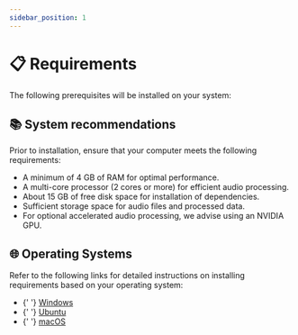 ```yaml
---
sidebar_position: 1
---
```



# 📋 Requirements

The following prerequisites will be installed on your system:

<Dependencies />

## 📚 System recommendations

Prior to installation, ensure that your computer meets the following requirements:

- A minimum of 4 GB of RAM for optimal performance.
- A multi-core processor (2 cores or more) for efficient audio processing.
- About 15 GB of free disk space for installation of dependencies.
- Sufficient storage space for audio files and processed data.
- For optional accelerated audio processing, we advise using an NVIDIA GPU.

## 🌐 Operating Systems

Refer to the following links for detailed instructions on installing
requirements based on your operating system:

<ul>
  <li>
    <WindowsIcon />
    {'  '}
    <a href={'./windows/'}>Windows</a>
  </li>
  <li>
    <UbuntuIcon />
    {'  '}
    <a href={'./ubuntu/'}>Ubuntu</a>
  </li>
  <li>
    <MacOsIcon />
    {'  '}
    <a href={'./macos/'}>macOS</a>
  </li>
</ul>

